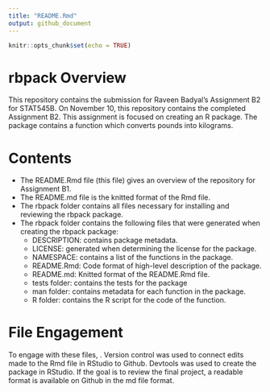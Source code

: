 ```yaml
---
title: "README.Rmd"
output: github_document
---
```


```r
knitr::opts_chunk$set(echo = TRUE)
```
# rbpack Overview
This repository contains the submission for Raveen Badyal's Assignment B2 for STAT545B. On November 10, this repository contains the completed Assignment B2. This assignment is focused on creating an R package. The package contains a function which converts pounds into kilograms.

# Contents
- The README.Rmd file (this file) gives an overview of the repository for Assignment B1.
- The README.md file is the knitted format of the Rmd file.
- The rbpack folder contains all files necessary for installing and reviewing the rbpack package.
- The rbpack folder contains the following files that were generated when creating the rbpack package:
    -    DESCRIPTION: contains package metadata.
    -    LICENSE: generated when determining the license for the package.
    -    NAMESPACE: contains a list of the functions in the package.
    -    README.Rmd: Code format of high-level description of the package.
    -    README.md: Knitted format of the README.Rmd file.
    -    tests folder: contains the tests for the package
    -    man folder: contains metadata for each function in the package.
    -    R folder: contains the R script for the code of the function.

# File Engagement
To engage with these files, . Version control was used to connect edits made to the Rmd file in RStudio to Github. Devtools was used to create the package in RStudio. If the goal is to review the final project, a readable format is available on Github in the md file format.

